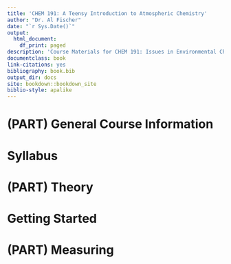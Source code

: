 ```yaml
--- 
title: 'CHEM 191: A Teensy Introduction to Atmospheric Chemistry'
author: "Dr. Al Fischer"
date: "`r Sys.Date()`"
output:
  html_document:
    df_print: paged
description: 'Course Materials for CHEM 191: Issues in Environmental Chemistry'
documentclass: book
link-citations: yes
bibliography: book.bib
output_dir: docs
site: bookdown::bookdown_site
biblio-style: apalike
---
```


# (PART) General Course Information {-}

# Syllabus

# (PART) Theory {-}

# Getting Started

# (PART) Measuring {-}